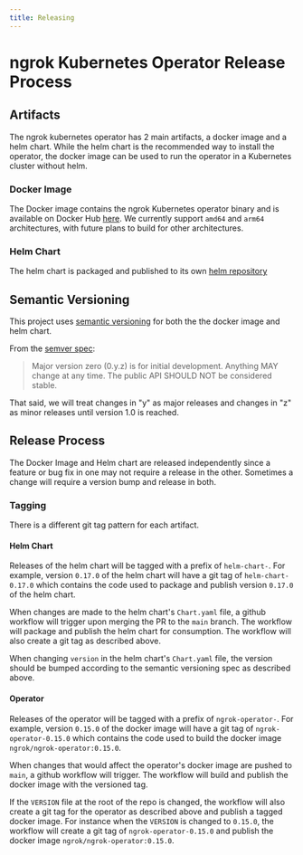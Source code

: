 ```yaml
---
title: Releasing
---
```


# ngrok Kubernetes Operator Release Process

## Artifacts

The ngrok kubernetes operator has 2 main artifacts, a docker image and a helm chart.
While the helm chart is the recommended way to install the operator, the
docker image can be used to run the operator in a Kubernetes cluster without helm.

### Docker Image

The Docker image contains the ngrok Kubernetes operator binary and is available on
Docker Hub [here](https://hub.docker.com/r/ngrok/ngrok-operator). We currently
support `amd64` and `arm64` architectures, with future plans to build for other architectures.

### Helm Chart

The helm chart is packaged and published to its own [helm repository](https://charts.ngrok.com/index.yaml)

## Semantic Versioning

This project uses [semantic versioning](https://semver.org/) for both the the docker image
and helm chart.

From the [semver spec](https://semver.org/#spec-item-4):

> Major version zero (0.y.z) is for initial development. Anything MAY change at any time. The public API SHOULD NOT be considered stable.

That said, we will treat changes in "y" as major releases and changes in "z" as minor releases until version 1.0 is reached.

## Release Process

The Docker Image and Helm chart are released independently since a feature or bug fix in one
may not require a release in the other. Sometimes a change will require a version bump and
release in both.

### Tagging

There is a different git tag pattern for each artifact.

#### Helm Chart

Releases of the helm chart will be tagged with a prefix of `helm-chart-`. For example, version `0.17.0`
of the helm chart will have a git tag of `helm-chart-0.17.0` which contains the code used to package
and publish version `0.17.0` of the helm chart.

When changes are made to the helm chart's `Chart.yaml` file, a github workflow will trigger upon
merging the PR to the `main` branch. The workflow will package and publish the helm chart for
consumption. The workflow will also create a git tag as described above.

When changing `version` in the helm chart's `Chart.yaml` file, the version should be bumped according
to the semantic versioning spec as described above.

#### Operator

Releases of the operator will be tagged with a prefix of `ngrok-operator-`. For example,
version `0.15.0` of the docker image will have a git tag of `ngrok-operator-0.15.0` which
contains the code used to build the docker image `ngrok/ngrok-operator:0.15.0`.

When changes that would affect the operator's docker image are pushed to `main`, a github workflow
will trigger. The workflow will build and publish the docker image with the versioned tag.

If the `VERSION` file at the root of the repo is changed, the workflow will also create a git tag
for the operator as described above and publish a tagged docker image. For instance when the
`VERSION` is changed to `0.15.0`, the workflow will create a git tag of `ngrok-operator-0.15.0`
and publish the docker image `ngrok/ngrok-operator:0.15.0`.
